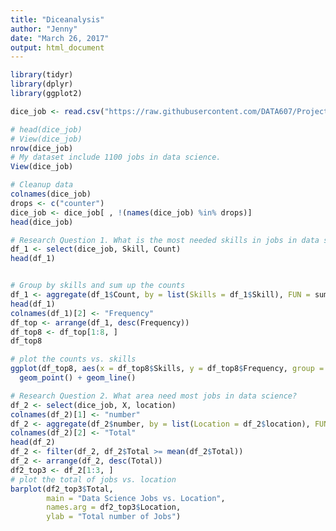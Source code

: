 ---
title: "Diceanalysis"
author: "Jenny"
date: "March 26, 2017"
output: html_document
---

```{r setup, include=TRUE}
library(tidyr)
library(dplyr)
library(ggplot2)

dice_job <- read.csv("https://raw.githubusercontent.com/DATA607/Project3/master/dice_updated.csv")

# head(dice_job)
# View(dice_job)
nrow(dice_job)
# My dataset include 1100 jobs in data science.
View(dice_job)

# Cleanup data
colnames(dice_job)
drops <- c("counter")
dice_job <- dice_job[ , !(names(dice_job) %in% drops)]
head(dice_job)

# Research Question 1. What is the most needed skills in jobs in data science?
df_1 <- select(dice_job, Skill, Count)
head(df_1)


# Group by skills and sum up the counts
df_1 <- aggregate(df_1$Count, by = list(Skills = df_1$Skill), FUN = sum)
head(df_1)
colnames(df_1)[2] <- "Frequency"
df_top <- arrange(df_1, desc(Frequency))
df_top8 <- df_top[1:8, ]
df_top8

# plot the counts vs. skills
ggplot(df_top8, aes(x = df_top8$Skills, y = df_top8$Frequency, group = 1)) +
  geom_point() + geom_line()

# Research Question 2. What area need most jobs in data science?
df_2 <- select(dice_job, X, location)
colnames(df_2)[1] <- "number"
df_2 <- aggregate(df_2$number, by = list(Location = df_2$location), FUN = sum)
colnames(df_2)[2] <- "Total"
head(df_2)
df_2 <- filter(df_2, df_2$Total >= mean(df_2$Total))
df_2 <- arrange(df_2, desc(Total))
df2_top3 <- df_2[1:3, ]
# plot the total of jobs vs. location
barplot(df2_top3$Total, 
        main = "Data Science Jobs vs. Location",
        names.arg = df2_top3$Location,
        ylab = "Total number of Jobs")



```

